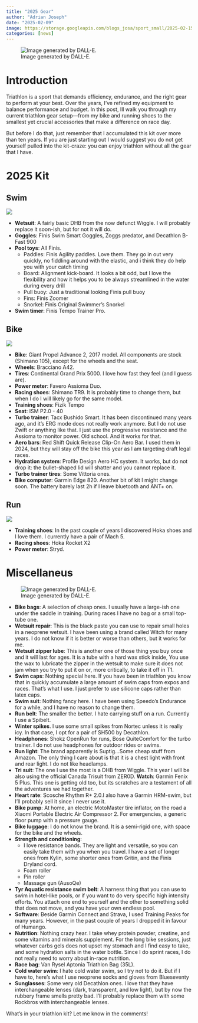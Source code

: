 ```yaml
---
title: "2025 Gear"
author: "Adrian Joseph"
date: "2025-02-09"
image: https://storage.googleapis.com/blogs_josa/sport_small/2025-02-15_season_kit/img/cover.png
categories: [news]
---
```


![Image generated by DALL-E.](https://storage.googleapis.com/blogs_josa/sport_small/2025-02-15_season_kit/img/cover.png)

# Introduction
Triathlon is a sport that demands efficiency, endurance, and the right gear to perform at your best. Over the years, I've refined my equipment to balance performance and budget. In this post, Ill walk you through my current triathlon gear setup—from my bike and running shoes to the smallest yet crucial accessories that make a difference on race day.

But before I do that, just remember that I accumulated this kit over more than ten years. If you are just starting out I would suggest you do not get yourself pulled into the kit-craze: you can enjoy triathlon without all the gear that I have.

# 2025 Kit


## Swim

![](https://storage.googleapis.com/blogs_josa/sport_small/2023-07-09_BRACEBRIDGE_SPRINT_TRIATHLON/img/05.jpg)

* **Wetsuit**: A fairly basic DHB from the now defunct Wiggle. I will probably replace it soon-ish, but for not it will do.
* **Goggles**: Finis Swim Smart Goggles, Zoggs predator, and Decathlon B-Fast 900
* **Pool toys**: All Finis.
  * Paddles: Finis Agility paddles. Love them. They go in out very quickly, no fiddling around with the elastic, and i think they do help you with your catch timing
  * Board: Alignment kick-board. It looks a bit odd, but I love the flexibility and how it helps you to be always streamlined in the water during every drill
  * Pull buoy: Just a traditional looking Finis pull buoy
  * Fins: Finis Zoomer
  * Snorkel: Finis Original Swimmer's Snorkel
* **Swim timer**: Finis Tempo Trainer Pro.


## Bike

![](https://storage.googleapis.com/blogs_josa/sport_small/2023-07-09_BRACEBRIDGE_SPRINT_TRIATHLON/img/09.jpg)

* **Bike**: Giant Propel Advance 2, 2017 model. All components are stock (Shimano 105), except for the wheels and the seat.
* **Wheels**: Bracciano A42.
* **Tires**: Continental Grand Prix 5000. I love how fast they feel (and I guess are).
* **Power meter**: Favero Assioma Duo.
* **Racing shoes**: Shimano TR9. It is probably time to change them, but when I do I will likely go for the same model.
* **Training shoes**: Fizik Tempo
* **Seat**: ISM P2.0 - 40
* **Turbo trainer**: Tacx Bushido Smart. It has been discontinued many years ago, and it's ERG mode does not really work anymore. But I do not use Zwift or anything like that. I just use the progressive resistance and the Assioma to monitor power. Old school. And it works for that.
* **Aero bars**: Red Shift Quick Release Clip-On Aero Bar. I used them in 2024, but they will stay off the bike this year as I am targeting draft legal races.
* **Hydration system**: Profile Design Aero HC system. It works, but do not drop it: the bullet-shaped lid will shatter and you cannot replace it.
* **Turbo trainer tires**: Some Vittoria ones.
* **Bike computer**: Garmin Edge 820. Another bit of kit I might change soon. The battery barely last 2h if I leave bluetooth and ANT+ on.

## Run

![](https://storage.googleapis.com/blogs_josa/sport_small/2023-07-09_BRACEBRIDGE_SPRINT_TRIATHLON/img/12.jpg)

* **Training shoes**: In the past couple of years I discovered Hoka shoes and I love them. I currently have a pair of Mach 5.
* **Racing shoes**: Hoka Rocket X2
* **Power meter**: Stryd.

# Miscellaneus

![Image generated by DALL-E.](https://storage.googleapis.com/blogs_josa/sport_small/2025-02-15_season_kit/img/mix.png)

* **Bike bags**: A selection of cheap ones. I usually have a large-ish one under the saddle in training. During races I have no bag or a small top-tube one.
* **Wetsuit repair**: This is the black paste you can use to repair small holes in a neoprene wetsuit. I have been using a brand called Witch for many years. I do not know if it is better or worse than others, but it works for me.
* **Wetsuit zipper lube**: This is another one of those thing you buy once and it will last for ages. It is a tube with a hard wax stick inside, You use the wax to lubricate the zipper in the wetsuit to make sure it does not jam when you try to put it on or, more critically, to take it off in T1.
* **Swim caps**: Nothing special here. If you have been in triathlon you know that in quickly accumulate a large amount of swim caps from expos and races. That's what I use. I just prefer to use silicone caps rather than latex caps.
* **Swim suit**: Nothing fancy here. I have been using Speedo's Endurance for a while, and I have no reason to change them.
* **Run belt**: The smaller the better. I hate carrying stuff on a run. Currently I use a Spibelt.
* **Winter spikes**. I use some small spikes from Nortec unless it is really icy. In that case, I opt for a pair of SH500 by Decathlon.
* **Headphones**: Shokz OpenRun for runs, Bose QuiteComfort for the turbo trainer. I do not use headphones for outdoor rides or swims.
* **Run light**: The brand apparently is Suptig...Some cheap stuff from Amazon. The only thing I care about is that it is a chest light with front and rear light. I do not like headlamps.
* **Tri suit**: The one I use the most is a DHB from Wiggle. This year I will be also using the official Canada Trisuit from ZER0D.
**Watch**: Garmin Fenix 5 Plus. This one is getting old too, but its scratches are a testament of all the adventures we had together.
* **Heart rate**: Scosche Rhythm R+ 2.0.I also have a Garmin HRM-swim, but I'll probably sell it since I never use it.
* **Bike pump**: At home, an electric MotoMaster tire inflator, on the road a Xiaomi Portable Electric Air Compressor 2. For emergencies, a generic floor pump with a pressure gauge.
* **Bike luggage**: I do not know the brand. It is a semi-rigid one, with space for the bike and the wheels.
* **Strength and conditioning**:
  * I love resistance bands. They are light and versatile, so you can easily take them with you when you travel. I have a set of longer ones from Kylin, some shorter ones from Gritin, and the Finis Dryland cord.
  * Foam roller
  * Pin roller
  * Massage gun (AusoQe)
* **Tyr Aquatic resistance swim belt**: A harness thing that you can use to swim in hotel-like pools, or if you want to do very specific high intensity efforts. You attach one end to yourself and the other to something solid that does not move, and you have your own endless pool.
* **Software**: Beside Garmin Connect and Strava, I used Training Peaks for many years. However, in the past couple of years I dropped it in favour of Humango.
* **Nutrition**: Nothing crazy hear. I take whey protein powder, creatine, and some vitamins and minerals supplement. For the long bike sessions, just whatever carbs gels does not upset my stomach and I find easy to take, and some hydration salts in the water bottle. Since I do sprint races, I do not really need to worry about in-race nutrition.
* **Race bag**: Van Rysel Aptonia Triathlon Bag (35L).
* **Cold water swim**: I hate cold water swim, so I try not to do it. But if I have to, here's what I use neoprene socks and gloves from Blueseventy
* **Sunglasses**: Some very old Decathlon ones. I love that they have interchangeable lenses (dark, transparent, and low light), but by now the rubbery frame smells pretty bad. I'll probably replace them with some Rockbros with interchangeable lenses.

What's in your triathlon kit? Let me know in the comments!
